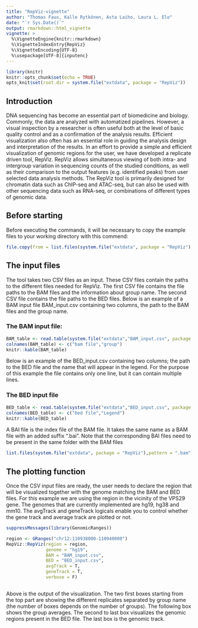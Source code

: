 ```yaml
---
title: "RepViz-vignette"
author: "Thomas Faux, Kalle Rytkönen, Asta Laiho, Laura L. Elo"
date: "`r Sys.Date()`"
output: rmarkdown::html_vignette
vignette: >
  %\VignetteEngine{knitr::rmarkdown}
  %\VignetteIndexEntry{RepViz}
  %\VignetteEncoding{UTF-8}
  %\usepackage[UTF-8]{inputenc}
---
```


```r
library(knitr)
knitr::opts_chunk$set(echo = TRUE)
opts_knit$set(root.dir = system.file("extdata", package = "RepViz"))
```

## Introduction

DNA sequencing has become an essential part of biomedicine and biology. Commonly, the data are analyzed with automatized pipelines. However, a visual inspection by a researcher is often useful both at the level of basic quality control and as a confirmation of the analysis results. Efficient visualization also often has an essential role in guiding the analysis design and interpretation of the results.
In an effort to provide a simple and efficient visualization of genomic regions for the user, we have developed a replicate driven tool, RepViz. RepViz allows simultaneous viewing of both intra- and intergroup variation in sequencing counts of the studied conditions, as well as their comparison to the output features (e.g. identified peaks) from user selected data analysis methods. The RepViz tool is primarily designed for chromatin data such as ChIP-seq and ATAC-seq, but can also be used with other sequencing data such as RNA-seq, or combinations of different types of genomic data.

## Before starting

Before executing the commands, it will be necessary to copy the example files to your working directory with this commend:
```r
file.copy(from = list.files(system.file("extdata", package = "RepViz"), full.names = TRUE),to = getwd())
```
## The input files

The tool takes two CSV files as an input. These CSV files contain the paths to the different files needed for RepViz. The first CSV file contains the file paths to the BAM files and the information about group name. The second CSV file contains the file paths to the BED files. Below is an example of a BAM input file  BAM_input.csv containing two columns, the path to the BAM files and the group name.  

### The BAM input file:
```r
BAM_table <- read.table(system.file("extdata","BAM_input.csv", package = "RepViz"), sep = ",")
colnames(BAM_table) <- c("bam file","group")
knitr::kable(BAM_table)
```

Below is  an example of the BED_input.csv containing two columns; the path to the BED file and the name that will appear in the legend. For the purpose of this example the file contains only one line, but it can contain multiple lines.

### The BED input file
```r
BED_table <- read.table(system.file("extdata","BED_input.csv", package = "RepViz"), sep = ",")
colnames(BED_table) <- c("bed file","Legend")
knitr::kable(BED_table)
```

A BAI file is the index file of the BAM file. It takes the same name as a BAM file with an added suffix ".bai". Note that the corresponding BAI files need to be present in the same folder with the BAM files 

```r
list.files(system.file("extdata", package = "RepViz"),pattern = ".bam")
```

## The plotting function

Once the CSV input files are ready, the user needs to declare the region that will be visualized together with the genome matching the BAM and BED files. For this example we are using the region in the vicinity of the VPS29 gene. The genomes that are currently implemented are hg19, hg38 and mm10. The avgTrack and geneTrack logicals enable you to control whether the gene track and average track are plotted or not.

```r
suppressMessages(library(GenomicRanges))
```

```r
region <- GRanges("chr12:110938000-110940000")
RepViz::RepViz(region = region,
               genome = "hg19",
               BAM = "BAM_input.csv",
               BED = "BED_input.csv",
               avgTrack = T,
               geneTrack = T,
               verbose = F)



```

Above is the output of the visualization. The two first boxes starting from the top part are showing the different replicates separated by group name (the number of boxes depends on the number of groups). The following box shows the group averages. The second to last box visualizes the genomic regions present in the BED file. The last box is the genomic track.
